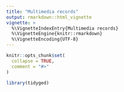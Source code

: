```yaml
---
title: "Multimedia records"
output: rmarkdown::html_vignette
vignette: >
  %\VignetteIndexEntry{Multimedia records}
  %\VignetteEngine{knitr::rmarkdown}
  %\VignetteEncoding{UTF-8}
---
```


```r
knitr::opts_chunk$set(
  collapse = TRUE,
  comment = "#>"
)
```

```r
library(tidyged)
```
